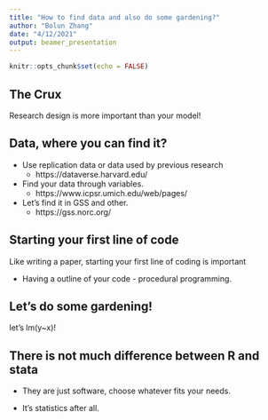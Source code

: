 ```yaml
---
title: "How to find data and also do some gardening?"
author: "Bolun Zhang"
date: "4/12/2021"
output: beamer_presentation
---
```


```r
knitr::opts_chunk$set(echo = FALSE)
```

## The Crux

Research design is more important than your model!

## Data, where you can find it?

- Use replication data or data used by previous research
  + https://dataverse.harvard.edu/

- Find your data through variables.
  + https://www.icpsr.umich.edu/web/pages/

- Let's find it in GSS and other. 
  + https://gss.norc.org/
  
## Starting your first line of code

Like writing a paper, starting your first line of coding is important

* Having a outline of your code - procedural programming. 

## Let's do some gardening!

let's lm(y~x)! 

## There is not much difference between R and stata

* They are just software, choose whatever fits your needs. 

* It's statistics after all.



